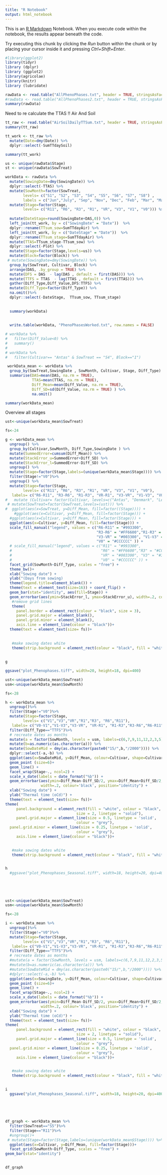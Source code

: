 ```yaml
---
title: "R Notebook"
output: html_notebook
---
```


This is an [R Markdown](http://rmarkdown.rstudio.com) Notebook. When you execute code within the notebook, the results appear beneath the code. 

Try executing this chunk by clicking the *Run* button within the chunk or by placing your cursor inside it and pressing *Ctrl+Shift+Enter*. 

```r
#library(ggplot2)
library(tidyr)
library (dplyr)
library (ggplot2)
library(agricolae)
library(knitr)
library (lubridate)

rawData <- read.table("AllPhenoPhases.txt", header = TRUE, stringsAsFactors = TRUE)
#rawData <- read.table("AllPhenoPhases2.txt", header = TRUE, stringsAsFactors = TRUE)
summary(rawData)

```
Need to re calculate the TTAS !! Air And Soil
```r
tt_raw <- read.table("AirSoilDailyTTSum.txt", header = TRUE, stringsAsFactors = TRUE)
summary(tt_raw)
```

```r
tt_work <- tt_raw %>%
  mutate(Date=dmy(Date)) %>%
  dplyr::select(-SumTTdaySoil)

summary(tt_work)
```



```r

us <- unique(rawData$Stage)
st <- unique(rawData$SowTreat)

workData <- rawData %>%  
  mutate(SowingDate=dmy(SowingDate)) %>%
  dplyr::select(-TTAS) %>%
  mutate(SowMonth=factor(SowTreat, 
        levels= c("S1", "S2", "S3", "S4", "S5", "S6", "S7", "S8") ,
        labels = c("Jun","July", "Sep", "Nov", "Dec", "Feb", "Mar", "May"))) %>%
  mutate(Stage=factor(Stage, 
        levels= c("R11", "R6", "R3", "R1", "VR", "V3", "V1", "V0"))) %>%
  
  mutate(DateStage=round(SowingDate+DAS,0)) %>%
  left_join(tt_work, by = c("SowingDate" = "Date"))  %>%
  dplyr::rename(TTsum_sow=SumTTdayAir) %>%
  left_join(tt_work, by = c("DateStage" = "Date"))  %>%
  dplyr::rename(TTsum_stage=SumTTdayAir) %>%
  mutate(TTAS=TTsum_stage-TTsum_sow) %>%
  dplyr::select(-Plot) %>%
  mutate(Stage=factor(Stage,levels=us)) %>%
  mutate(Block=factor(Block)) %>%
 # mutate(SowingDate=dmy(SowingDate)) %>%
  group_by(SowTreat, Cultivar, Block) %>%
  arrange(DAS, .by_group = TRUE) %>%
  mutate(DFS = DAS  - lag(DAS , default = first(DAS))) %>%
  mutate(TTFS = TTAS  - lag(TTAS , default = first(TTAS))) %>%
  gather(Diff_Type,Diff_Value,DFS:TTFS) %>%
  mutate(Diff_Type=factor(Diff_Type)) %>%
  na.omit()%>%
  dplyr::select(-DateStage,  TTsum_sow, TTsum_stage)
 
  
  summary(workData)
  
  
  write.table(workData, "PhenoPhasesWorked.txt", row.names = FALSE)
```

```r
# workData %>%
#   filter(Diff_Value<0) %>%
#   summary()
# 
# workData %>%
#   filter(Cultivar== "Antas" & SowTreat == "S4", Block=="1")
```


```r
 workData_mean <- workData %>%
  group_by(SowTreat,SowingDate , SowMonth, Cultivar, Stage, Diff_Type) %>%
  summarise(DAS=mean(DAS, na.rm = TRUE), 
            TTAS=mean(TTAS, na.rm = TRUE), 
            Diff_Mean=mean(Diff_Value, na.rm = TRUE), 
            Diff_SD=sd(Diff_Value, na.rm = TRUE) ) %>%
            na.omit()

summary(workData_mean)
```

Overview all stages 

```r

ust<-unique(workData_mean$SowTreat)

fs<-24

g <- workData_mean %>%
  ungroup() %>%
  group_by(Cultivar,SowMonth, Diff_Type,SowingDate ) %>%
  mutate(SummedError=cumsum(Diff_Mean)) %>%
  mutate(StackError_u=SummedError+Diff_SD) %>%
  mutate(StackError_l=SummedError-Diff_SD) %>%
  ungroup() %>%
  mutate(Stage=factor(Stage,labels=(unique(workData_mean$Stage)))) %>%
  filter(Stage!="V0")%>%
  ungroup() %>%
  mutate(Stage=factor(Stage, 
        levels= c("R11", "R6", "R3", "R1", "VR", "V3", "V1", "V0"),
   labels= c("R6-R11", "R3-R6", "R1-R3", "VR-R1", "V3-VR", "V1-V3", "V0-V1", "V0"))) %>%
#   mutate (Cultivar= factor(Cultivar, levels=c("Antas", "Denmark", "Leura", "Monti", "Narrikup", "Woogenellup"),labels=c("A", "D", "L", "M", "N","W")))%>%
 # mutate(SowTreat=factor(SowTreat,levels=(ust))) %>%
#  ggplot(aes(x=SowTreat, y=Diff_Mean, fill=factor((Stage)))) +
    #ggplot(aes(x=Cultivar, y=Diff_Mean, fill=factor(Stage))) +
  #ggplot(aes(x=Cultivar, y=Diff_Mean, fill=factor(Stage))) +
  ggplot(aes(x=Cultivar, y=Diff_Mean, fill=factor(Stage))) +
  scale_fill_manual("legend", values = c("R6-R11" = "#993300", 
                                         "R3-R6" = "#FF6600","R1-R3" = "#CC6666", "VR-R1" = "#FFCC99",
                                         "V3-VR" = "#003300", "V1-V3" = "#339900","V0-V1" = "#CCFF66", 
                                         "V0" = "#CCCCCC" )) +
  # scale_fill_manual("legend", values = c("R11" = "#993300", 
  #                                        "R6" = "#FF6600","R3" = "#CC6666", "R1" = "#FFCC99",
  #                                        "VR" = "#003300", "V3" = "#339900","V1" = "#CCFF66", 
  #                                        "V0" = "#CCCCCC" )) +
  facet_grid(SowMonth~Diff_Type, scales = "free") +
  theme_bw()+
  xlab("Sowing date") +
  ylab("(Days from sowing)                                                                        (Thermal time from sowing)") +
  theme(legend.title=element_blank()) +
  theme(text = element_text(size=16)) + coord_flip() +
  geom_bar(stat="identity", aes(fill=Stage)) +
  geom_errorbar(aes(ymin=StackError_l, ymax=StackError_u), width=.2, colour='black', position="identity")+
   #remove grid lines 
   theme(
     panel.border = element_rect(colour = "black", size = 3), 
     panel.grid.major = element_blank(),
     panel.grid.minor = element_blank(),
     axis.line = element_line(colour = "black"))+
  theme(text = element_text(size= fs))+
  
   
   #make sowing dates white  
   theme(strip.background = element_rect(colour = "black", fill = "white",size=1))
  
  
g

ggsave("plot_Phenophases.tiff", width=20, height=18, dpi=400)
```



```r

ust<-unique(workData_mean$SowTreat)
usm<-unique(workData_mean$SowMonth)

fs<-28

h <- workData_mean %>%
  ungroup()%>%
  filter(Stage!="V0")%>%
  mutate(Stage=factor(Stage, 
        levels= c("V1","V3","VR","R1","R3", "R6","R11"),
   labels= c("V0-V1","V1-V3","V3-VR", "VR-R1", "R1-R3","R3-R6","R6-R11"))) %>%
  filter(Diff_Type=="TTFS")%>%
  # recreate dates as months
  mutate(a = factor(SowMonth, levels = usm, labels=c(6,7,9,11,12,2,3,5))) %>%
  mutate(b=as.numeric(as.character(a))) %>%
  mutate(SowDateMid = dmy(as.character(paste0("15/",b,"/2000")))) %>%
  dplyr::select(-a,-b) %>%
  ggplot(aes(x=SowDateMid, y=Diff_Mean, colour=Cultivar, shape=Cultivar)) +
  geom_point (size=6)+
  geom_line() +
  facet_wrap(Stage~., ncol=2) +
  scale_x_date(labels = date_format("%b")) +
  geom_errorbar(aes(ymin=Diff_Mean-Diff_SD/2, ymax=Diff_Mean+Diff_SD/2, width=0.2), 
                width=.2, colour='black', position="identity") +
  xlab("Sowing date") +
  ylab("Thermal time (oCd)") +
  theme(text = element_text(size= fs))+
theme(
     panel.background = element_rect(fill = "white", colour = "black",
                                size = 2, linetype = "solid"), 
     panel.grid.major = element_line(size = 0.5, linetype = 'solid',
                                colour = "grey"), 
  panel.grid.minor = element_line(size = 0.25, linetype = 'solid',
                                colour = "grey"),
     axis.line = element_line(colour = "black"))+

   
   #make sowing dates white  
   theme(strip.background = element_rect(colour = "black", fill = "white",size=1))
  

h
  #ggsave("plot_Phenophases_Seasonal.tiff", width=18, height=20, dpi=400)
  
  
  
  
```



```r

ust<-unique(workData_mean$SowTreat)
usm<-unique(workData_mean$SowMonth)

fs<-28

i <- workData_mean %>%
  ungroup()%>%
  filter(Stage!="V0")%>%
  mutate(Stage=factor(Stage, 
        levels= c("V1","V3","VR","R1","R3", "R6","R11"),
   labels= c("V0-V1","V1-V3","V3-VR", "VR-R1", "R1-R3","R3-R6","R6-R11"))) %>%
  filter(Diff_Type=="TTFS")%>%
  # recreate dates as months
  #mutate(a = factor(SowMonth, levels = usm, labels=c(6,7,9,11,12,2,3,5))) %>%
  #mutate(b=as.numeric(as.character(a))) %>%
  #mutate(SowDateMid = dmy(as.character(paste0("15/",b,"/2000")))) %>%
  #dplyr::select(-a,-b) %>%
  ggplot(aes(x=SowingDate, y=Diff_Mean, colour=Cultivar, shape=Cultivar)) +
  geom_point (size=6)+
  geom_line() +
  facet_wrap(Stage~., ncol=2) +
  scale_x_date(labels = date_format("%b")) +
  geom_errorbar(aes(ymin=Diff_Mean-Diff_SD/2, ymax=Diff_Mean+Diff_SD/2, width=0.2), 
                width=.2, colour='black', position="identity") +
  xlab("Sowing date") +
  ylab("Thermal time (oCd)") +
  theme(text = element_text(size= fs))+
theme(
     panel.background = element_rect(fill = "white", colour = "black",
                                size = 2, linetype = "solid"), 
     panel.grid.major = element_line(size = 0.5, linetype = 'solid',
                                colour = "grey"), 
  panel.grid.minor = element_line(size = 0.25, linetype = 'solid',
                                colour = "grey"),
     axis.line = element_line(colour = "black"))+

   
   #make sowing dates white  
   theme(strip.background = element_rect(colour = "black", fill = "white",size=1))
  

i
  ggsave("plot_Phenophases_Seasonal.tiff", width=18, height=20, dpi=400)
  
  
  
  
```



```r

df_graph <- workData_mean %>%
  filter(SowTreat=="S5")%>%
  filter(Stage=="R11")%>%
  #ungroup()+
 # mutate(Stage=factor(Stage,labels=(unique(workData_mean$Stage)))) %>%
  ggplot(aes(x=Cultivar, y=Diff_Mean, fill=factor(Stage)))+
  facet_grid(SowMonth~Diff_Type, scales = "free") +
geom_bar(stat="identity")
  

df_graph


```


